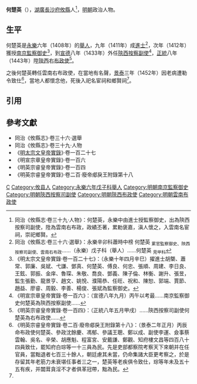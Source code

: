 '''何楚英'''（{{bd|14世紀||15世紀}}），[[湖廣等處承宣布政使司|湖廣]][[長沙府|長沙府]][[攸縣|攸縣]]人<ref name=djs>同治《攸縣志·卷三十九·人物》：何楚英，永樂中由進士授監察御史，出為陝西按察司副使，陞為雲南右布政，政績丕著，累勅褒嘉，滇人懷之，入雲南名宦祠，崇祀鄉賢。</ref>，[[明朝|明朝]]政治人物。

==生平==
何楚英是[[永樂_(明朝)|永樂]]六年（1408年）的[[舉人|舉人]]，九年（1411年）成[[進士|進士]]<ref>同治《攸縣志·卷三十六·選舉》：永樂辛卯科蕭時中榜 何楚英 <sub>累官監察御史、陝西按察司副使、雲南右布政</sub>……（永樂）戊子科（舉人）……何楚英 <sub>見甲科</sub></ref>，次年（1412年）獲授[[南京都察院|南京]][[監察御史|監察御史]]<ref>《明太宗文皇帝實錄·卷一百二十七》：（永樂十年四月辛巳）擢進士胡槩、蕭常、郭廉、吳斌、弋謙、鄧真、何楚英、傅良、何忠、張順、周建、李日良、王鉉、郭振、金庠、魯琛、朱敬、喬良、鄧義、陳子倫、林衡、謝升、張昱，監生張勤、龍景亨、趙文、姚悅、濮陽恭、任旺、祝和、陳恕、郭端、賈節、趙益、廖睿、周毅、李善、楊俊、張斌為監察御史。</ref>，到[[宣德|宣德]]八年（1433年）外任[[陝西等處提刑按察使司|陝西]][[按察副使|按察副使]]<ref>《明宣宗章皇帝實錄·卷一百六》：（宣德八年九月）丙午以考最……南京監察御史何楚英為陝西按察副使……</ref>，[[正統_(年號)|正統]]八年（1443年）陞[[陝西等處承宣布政使司|陝西]]右[[布政使|布政使]]<ref>《明英宗睿皇帝實錄·卷一百四》：（正統八年五月甲戌）……陝西按察司副使何楚英為右布政使……</ref>。

之後何楚英轉任雲南右布政使，在當地有名聲，[[景泰|景泰]]三年（1452年）因老病遭勒令致仕<ref>《明英宗睿皇帝實錄·卷二百·廢帝郕戾王附錄第十八》：（景泰二年正月）丙辰命布政使何楚英、參政沈餘慶、馮郁、參議王聰、鄭以成、副使李運、僉事蔡雲翰、吳名、辛榮、胡應魁、程富宮、安戴謙、鄭觀、知府樓文昌等四百八十四員致仕，罷知府白琮等一十三員為民。先是吏部都察院考察天下來朝并在任官員，當黜退者七百三十餘人，朝廷慮其未當，仍命集諸大臣更考察之，於是存留其年老筋力未衰堪任事者三之一，楚英等老疾俱令致仕，琮等年未及五十五有疾，并闒茸貪淫不才者俱革冠帶，黜為民。</ref>，當地人都懷念他，死後入祀名宦祠和鄉賢祠<ref name=djs/>。

==引用==
{{reflist}}

==參考文獻==
*同治《攸縣志》·卷三十六·選舉
*同治《攸縣志》·卷三十九·人物
*《[[明實錄|明太宗文皇帝實錄]]》·卷一百二十七
*《明宣宗章皇帝實錄》·卷一百六
*《明英宗睿皇帝實錄》·卷一百四
*《明英宗睿皇帝實錄》·卷二百·廢帝郕戾王附錄第十八

{{永樂九年辛卯科殿試金榜}}

[[Category:何姓|C]]
[[Category:攸县人|Category:攸县人]]
[[Category:永樂六年戊子科舉人|Category:永樂六年戊子科舉人]]
[[Category:明朝南京監察御史|Category:明朝南京監察御史]]
[[Category:明朝陝西按察司副使|Category:明朝陝西按察司副使]]
[[Category:明朝陝西布政使|Category:明朝陝西布政使]]
[[Category:明朝雲南布政使|Category:明朝雲南布政使]]